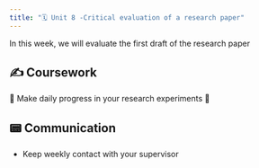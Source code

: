 ```yaml
---
title: "🗓️ Unit 8 -Critical evaluation of a research paper"
---
```


In this week, we will evaluate the first draft of the research paper

## ✍️ Coursework

🚧 Make daily progress in your research experiments   🚧


## 📟 Communication

- Keep weekly contact with your supervisor  